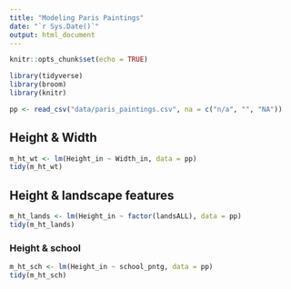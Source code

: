 ```yaml
---
title: "Modeling Paris Paintings"
date: "`r Sys.Date()`"
output: html_document
---
```


```r
knitr::opts_chunk$set(echo = TRUE)
```

```r
library(tidyverse)
library(broom)
library(knitr)
```

```r
pp <- read_csv("data/paris_paintings.csv", na = c("n/a", "", "NA"))
```

## Height & Width

```r
m_ht_wt <- lm(Height_in ~ Width_in, data = pp)
tidy(m_ht_wt)
```


## Height & landscape features

```r
m_ht_lands <- lm(Height_in ~ factor(landsALL), data = pp)
tidy(m_ht_lands)
```

### Height & school

```r
m_ht_sch <- lm(Height_in ~ school_pntg, data = pp)
tidy(m_ht_sch)
```





